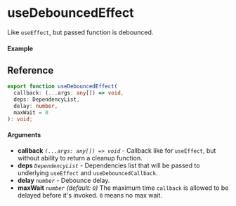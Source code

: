 
<Meta title="Lifecycle/useDebouncedEffect" component={Example} />

# useDebouncedEffect

Like `useEffect`, but passed function is debounced.

#### Example

<Canvas>
  <Story story={Example} inline />
</Canvas>

## Reference

```ts
export function useDebouncedEffect(
  callback: (...args: any[]) => void,
  deps: DependencyList,
  delay: number,
  maxWait = 0
): void;
```

#### Arguments

- **callback** _`(...args: any[]) => void`_ - Callback like for `useEffect`, but without ability to
  return a cleanup function.
- **deps** _`DependencyList`_ - Dependencies list that will be passed to underlying `useEffect` and
  `useDebouncedCallback`.
- **delay** _`number`_ - Debounce delay.
- **maxWait** _`number`_ _(default: `0`)_ The maximum time `callback` is allowed to be delayed
  before it's invoked. `0` means no max wait.
